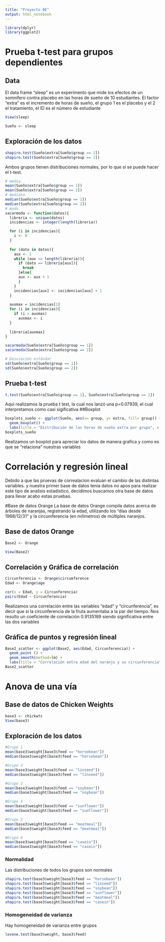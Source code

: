 ```yaml
---
title: "Proyecto BE"
output: html_notebook
---
```


```r
library(dplyr)
library(ggplot2)
```

# Prueba t-test para grupos dependientes

## Data
El data frame "sleep" es un experimento que mide los efectos de un somnífero contra placebo en las horas de sueño de 10 estudiantes. El factor "extra" es el incremento de horas de sueño, el grupo 1 es el placebo y el 2 el tratamiento, el ID es el número de estudiante
```r
View(sleep)
```

```r
Sueño <- sleep
```


## Exploración de los datos
```r
shapiro.test(Sueño$extra[Sueño$group == 1])
shapiro.test(Sueño$extra[Sueño$group == 2])
```
Ambos grupos tienen distribuciones normales, por lo que sí se puede hacer el t-test.

```r
# media
mean(Sueño$extra[Sueño$group == 1])
mean(Sueño$extra[Sueño$group == 2])
# mediana
median(Sueño$extra[Sueño$group == 1])
median(Sueño$extra[Sueño$group == 2])
# moda
sacarmoda <- function(datos){
  libreria <- unique(datos)
  incidencias <- integer(length(libreria))

  for (i in incidencias){
    i <- 0
  }
  
  for (dato in datos){
    aux <- 1
    while (aux <= length(libreria)){
      if (dato == libreria[aux]){
        break
      }else{
      aux <- aux + 1
      }
    }
    incidencias[aux] <- incidencias[aux] + 1
  }
  
  auxmax = incidencias[1]
  for (i in incidencias){
    if (i > auxmax)
      auxmax <- i
  }
  
  libreria[auxmax]
}

sacarmoda(Sueño$extra[Sueño$group == 1])
sacarmoda(Sueño$extra[Sueño$group == 2])
```


```r
# Desviación estándar
sd(Sueño$extra[Sueño$group == 1])
sd(Sueño$extra[Sueño$group == 2])
```

## Prueba t-test
```r
t.test(Sueño$extra[Sueño$group == 1], Sueño$extra[Sueño$group == 2])
```
Aqui realizamos la prueba t test, la cual nos lanzó una p=0.07939, el cual interpretamos como casi sigificativa 
##Boxplot
```r
boxplots_sueño <- ggplot(Sueño, aes(x= group, y= extra, fill= group)) +
  geom_boxplot() +
  labs(title = "Distribución de las horas de sueño extra por grupo", x = "Grupo", y = "Horas extra") + theme_minimal() + theme(plot.title = element_text(size = 16, color = "#64BBCC", face = "italic", "bold", family ="serif"), text = element_text(size = 9), legend.title = element_blank(), legend.text = element_blank(), legend.position='none')
boxplots_sueño
```
Realizamos un boxplot para apreciar los datos de manera grafica y como es que se "relaciona" nuestras variables 


# Correlación y regresión lineal

Debido a que las pruevas de correalacion evaluan el cambio de las distintas variables. y nuestra primer base de datos tenia datos no apos para realizar este tipo de analisis estadistico, decidimos buscamos otra base de datos para llevar acabo estas pruebas. 


#Base de datos Orange
La base de datos Orange compila datos acerca de árboles de naranjas, registrando la edad, utilizando los "días desde 1968/12/31" y la circumferencia (en milímetros) de múltiples naranjos.

## Base de datos Orange

```r
Base2 <- Orange

View(Base2)
```

## Correlación y Gráfica de correlación
```r
Circunferencia <- Orange$circumference
Edad <- Orange$age

cor(x = Edad, y = Circunferencia)
pairs(Edad ~ Circunferencia)
```
Realizamos una correlación entre las variables "edad" y "circunferencia", es decir que si la circunferencia de la fruta aumentaba a la par del tiempo.
Nos resulto un coeficiente de correlación 0.9135189 siendo significativa entre las dos variables 

## Gráfica de puntos y regresión lineal
```r
Base2_scatter <- ggplot(Base2, aes(Edad, Circunferencia)) +
  geom_point () +
  geom_smooth(method=lm) +
  labs(title = "Correlación entre edad del naranjo y su circunferencia", x = "Edad en días", y = "Circunferencia en mm") + theme_minimal() + theme(plot.title = element_text(size = 16, color = "#64BBCC", face = "italic", "bold", family ="serif"), text = element_text(size = 9))
Base2_scatter
```


# Anova de una vía

## Base de datos de Chicken Weights
```r
base3 <- chickwts
View(base3)
```

## Exploración de los datos

```r
#Grupo 1
mean(base3$weight[base3$feed == "horsebean"])
median(base3$weight[base3$feed == "horsebean"])
```

```r
#Grupo 2
mean(base3$weight[base3$feed == "linseed"])
median(base3$weight[base3$feed == "linseed"])
```

```r
#Grupo 3
mean(base3$weight[base3$feed == "soybean"])
median(base3$weight[base3$feed == "soybean"])
```

```r
#Grupo 4
mean(base3$weight[base3$feed == "sunflower"])
median(base3$weight[base3$feed == "sunflower"])
```

```r
#Grupo 5
mean(base3$weight[base3$feed == "meatmeal"])
median(base3$weight[base3$feed == "meatmeal"])
```

```r
#Grupo 6
mean(base3$weight[base3$feed == "casein"])
median(base3$weight[base3$feed == "casein"])
```


### Normalidad
Las distribuciones de todos los grupos son normales
```r
shapiro.test(base3$weight[base3$feed == "horsebean"])
shapiro.test(base3$weight[base3$feed == "linseed"])
shapiro.test(base3$weight[base3$feed == "soybean"])
shapiro.test(base3$weight[base3$feed == "sunflower"])
shapiro.test(base3$weight[base3$feed == "meatmeal"])
shapiro.test(base3$weight[base3$feed == "casein"])
```
### Homogeneidad de varianza
Hay homogeneidad de varianza entre grupos
```r
levene.test(base3$weight, base3$feed)
```
















